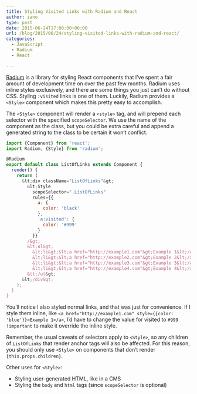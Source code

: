 ```yaml
---
title: Styling Visited Links with Radium and React
author: iano
type: post
date: 2015-06-24T17:00:00+00:00
url: /blog/2015/06/24/styling-visited-links-with-radium-and-react/
categories:
  - JavaScript
  - Radium
  - React

---
```

[Radium][1] is a library for styling React components that I&#8217;ve spent a fair amount of development time on over the past few months. Radium uses inline styles exclusively, and there are some things you just can&#8217;t do without CSS. Styling `:visited` links is one of them. Luckily, Radium provides a `<Style>` component which makes this pretty easy to accomplish.

The `<Style>` component will render a `<style>` tag, and will prepend each selector with the specified `scopeSelector`. We use the name of the component as the class, but you could be extra careful and append a generated string to the class to be certain it won&#8217;t conflict.

```javascript
import {Component} from 'react';
import Radium, {Style} from 'radium';

@Radium
export default class ListOfLinks extends Component {
  render() {
    return (
      &lt;div className="ListOfLinks"&gt;
        &lt;Style
          scopeSelector=".ListOfLinks"
          rules={{
            a: {
              color: 'black'
            },
            'a:visited': {
              color: '#999'
            }
          }}
        /&gt;
        &lt;ul&gt;
          &lt;li&gt;&lt;a href="http://example1.com"&gt;Example 1&lt;/a&gt;&lt;/li&gt;
          &lt;li&gt;&lt;a href="http://example2.com"&gt;Example 2&lt;/a&gt;&lt;/li&gt;
          &lt;li&gt;&lt;a href="http://example3.com"&gt;Example 3&lt;/a&gt;&lt;/li&gt;
          &lt;li&gt;&lt;a href="http://example4.com"&gt;Example 4&lt;/a&gt;&lt;/li&gt;
        &lt;/ul&gt;
      &lt;/div&gt;
    );
  }
}

```

You&#8217;ll notice I also styled normal links, and that was just for convenience. If I style them inline, like `<a href="http://example1.com" style={{color: 'blue'}}>Example 1</a>`, I&#8217;d have to change the value for visited to `#999 !important` to make it override the inline style.

Remember, the usual caveats of selectors apply to `<Style>`, so any children of `ListOfLinks` that render anchor tags will also be affected. For this reason, you should only use `<Style>` on components that don&#8217;t render `{this.props.children}`.

Other uses for `<Style>`:

  * Styling user-generated HTML, like in a CMS
  * Styling the `body` and `html` tags (since `scopeSelector` is optional)

 [1]: https://github.com/FormidableLabs/radium